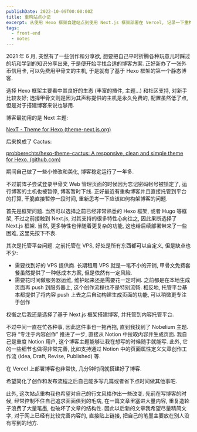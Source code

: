 ```yaml
---
publishDate: 2022-10-09T00:00:00Z
title: 重构站点小记
excerpt: 从使用 Hexo 框架自建站点到使用 Next.js 框架部署在 Vercel, 记录一下重构博客过程中的思考
tags:
  - front-end
  - notes
---
```


2021 年 6 月, 突然有了一些创作和分享欲, 想要把自己平时折腾各种玩意儿时踩过的坑和学到的知识分享出来, 于是便开始寻找合适的博客方案. 正好新办了一张外币信用卡, 可以免费用甲骨文的主机, 于是就有了基于 Hexo 框架的第一个静态博客.

选择 Hexo 框架主要看中其良好的生态 (丰富的插件, 主题…) 和社区支持, 对新手比较友好; 选择甲骨文则是因为其声称提供的主机是永久免费的, 配置虽然低了点, 但是对于搭建博客来说也够用.

博客最初用的是 Next 主题:

[NexT - Theme for Hexo (theme-next.js.org)](https://theme-next.js.org/)

后来换成了 Cactus:

[probberechts/hexo-theme-cactus: A responsive, clean and simple theme for Hexo. (github.com)](https://github.com/probberechts/hexo-theme-cactus)

期间自己做了一些小修改和美化, 博客稳定运行了一年多.

不过前阵子尝试登录甲骨文 Web 管理页面的时候因为忘记密码帐号被锁定了, 运行博客的主机也被暂停, 博客暂时下线. 正好最近有重构博客并且直接托管到平台的打算, 干脆直接暂停一段时间, 重新思考一下应该如何构架博客的问题.

首先是框架问题. 当然可以选择之前已经非常熟悉的 Hexo 框架, 或者 Hugo 等框架, 不过之前接触到 Next.js, 对其支持的很多特性心向往之, 因此果断选择了 Next.js 框架. 当然, 更多特性也伴随着更复杂的功能, 这也给后续部署带来了一些困难, 这里先按下不表.

其次是托管平台问题. 之前托管在 VPS, 好处是所有东西都可以自定义, 但是缺点也不少:

- 需要找到好的 VPS 提供商. 长期租用 VPS 就是一笔不小的开销, 甲骨文免费套餐虽然提供了一种低成本方案, 但是依然有一定风险.
- 需要花时间做服务器运维, 维护起来还是需要花一定时间. 之前都是在本地生成页面再 push 到服务器上, 这个创作流程也不是特别流畅. 相反地, 托管平台基本都提供了将内容 push 上去之后自动构建生成页面的功能, 可以稍微更专注于创作

权衡之后我还是选择了基于 Next.js 框架搭建博客, 并托管到内容托管平台.

不过中间一直在忙各种事, 因此这件事也一拖再拖, 直到我找到了 Nobelium 主题. 它将 “专注于内容创作” 推进了一步, 直接从 Notion 中拉取内容并生成页面. 我自己是重度 Notion 用户, 这个博客主题能够让我在想写的时候随手就能写. 此外, 它的一些细节也做得非常完善, 比如支持通过 Notion 中的页面属性定义文章创作工作流 (Idea, Draft, Revise, Published) 等.

在 Vercel 上部署博客也非常快, 几分钟时间就搭建好了博客.

希望简化了创作和发布流程之后自己能多写几篇或者省下点时间做其他事吧.

此外, 这次站点重构我也希望对自己的行文风格作出一些改变. 先前在写博客的时候, 经常控制不住自己追求面面俱到的毛病, 在一篇文章里塞进大量内容, 重复造轮子浪费了大量笔墨, 也破坏了文章的结构性. 因此以后新的文章我希望尽量精简文字, 对于网上已经有比较完善内容的, 直接贴上链接, 把自己的笔墨主要放在别人没有写到的地方.